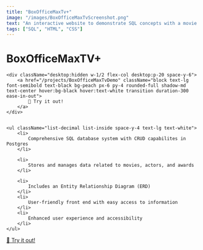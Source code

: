 ---
title: "BoxOfficeMaxTv+"
image: "/images/BoxOfficeMaxTvScreenshot.png"
text: "An interactive website to demonstrate SQL concepts with a movie database. Try it out!"
tags: ["SQL", "HTML", "CSS"]
---


<div className="flex desktop:w-1/2 mobile:w-full mobile:p-4 flex-col desktop:p-20">
    <h1 className="flex text-4xl my-8 justify-center text-white font-bold">BoxOfficeMaxTV+</h1>

    <div className="desktop:hidden w-1/2 flex-col desktop:p-20 space-y-6">
        <a href="/projects/BoxOfficeMaxTvDemo" className="block text-lg font-semibold text-black bg-peach px-6 py-4 rounded-full shadow-md text-center hover:bg-black hover:text-white transition duration-300 ease-in-out">
            🚀 Try it out!
        </a>
    </div>

    
    <ul className="list-decimal list-inside space-y-4 text-lg text-white">
        <li>
            Comprehensive SQL database system with CRUD capabilites in Postgres
        </li>

        <li>
            Stores and manages data related to movies, actors, and awards
        </li>

        <li>
            Includes an Entity Relationship Diagram (ERD)
        </li>
        <li>
            User-friendly front end with easy access to information
        </li>
        <li>
            Enhanced user experience and accessibility
        </li>
    </ul>
</div>


<div className="desktop:flex mobile:hidden w-1/2 flex-col desktop:p-20 space-y-6">
    <a href="/projects/BoxOfficeMaxTvDemo" className="block text-lg font-semibold text-black bg-peach px-6 py-4 rounded-full shadow-md text-center hover:bg-black hover:text-white transition duration-300 ease-in-out">
        🚀 Try it out!
    </a>
</div>
